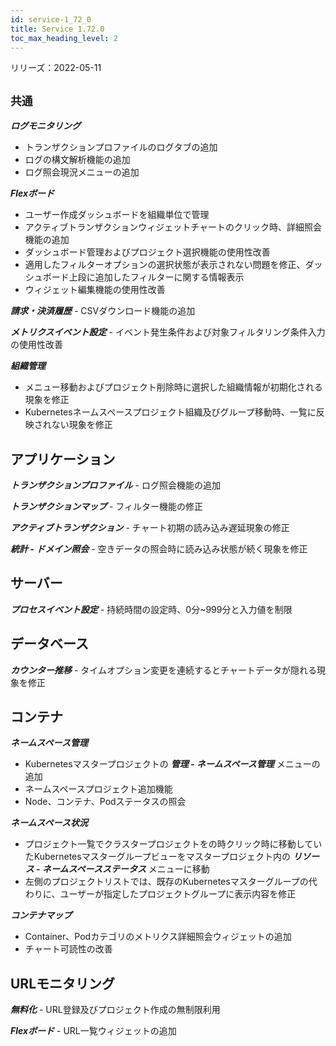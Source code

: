 ```yaml
---
id: service-1_72_0
title: Service 1.72.0
toc_max_heading_level: 2
---
```



リリーズ：2022-05-11

## `共通`

**_ログモニタリング_**

-   トランザクションプロファイルのログタブの追加
-   ログの構文解析機能の追加 
-   ログ照会現況メニューの追加

**_Flexボード_**

-   ユーザー作成ダッシュボードを組織単位で管理
-   アクティブトランザクションウィジェットチャートのクリック時、詳細照会機能の追加 
-   ダッシュボード管理およびプロジェクト選択機能の使用性改善
-   適用したフィルターオプションの選択状態が表示されない問題を修正、ダッシュボード上段に追加したフィルターに関する情報表示
-   ウィジェット編集機能の使用性改善

**_請求・決済履歴_** - CSVダウンロード機能の追加 

**_メトリクスイベント設定_** - イベント発生条件および対象フィルタリング条件入力の使用性改善

**_組織管理_**

-   メニュー移動およびプロジェクト削除時に選択した組織情報が初期化される現象を修正
-   Kubernetesネームスペースプロジェクト組織及びグループ移動時、一覧に反映されない現象を修正 

## アプリケーション

**_トランザクションプロファイル_** - ログ照会機能の追加

**_トランザクションマップ_** - フィルター機能の修正 

**_アクティブトランザクション_** - チャート初期の読み込み遅延現象の修正

**_統計 - ドメイン照会_** - 空きデータの照会時に読み込み状態が続く現象を修正

## サーバー

**_プロセスイベント設定_** - 持続時間の設定時、0分~999分と入力値を制限

## データベース

**_カウンター推移_** - タイムオプション変更を連続するとチャートデータが隠れる現象を修正

## コンテナ

**_ネームスペース管理_**

-   Kubernetesマスタープロジェクトの **_管理 - ネームスペース管理_** メニューの追加
-   ネームスペースプロジェクト追加機能
-   Node、コンテナ、Podステータスの照会

**_ネームスペース状況_**

-   プロジェクト一覧でクラスタープロジェクトをの時クリック時に移動していたKubernetesマスターグループビューをマスタープロジェクト内の **_リソース - ネームスペースステータス_** メニューに移動
-   左側のプロジェクトリストでは、既存のKubernetesマスターグループの代わりに、ユーザーが指定したプロジェクトグループに表示内容を修正 

**_コンテナマップ_**

-   Container、Podカテゴリのメトリクス詳細照会ウィジェットの追加
-   チャート可読性の改善

## URLモニタリング

**_無料化_** - URL登録及びプロジェクト作成の無制限利用

**_Flexボード_** - URL一覧ウィジェットの追加
